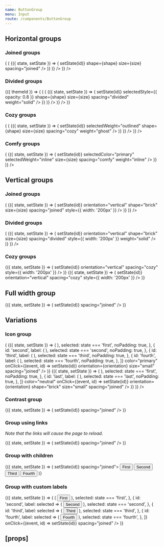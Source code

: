 ```yaml
---
name: ButtonGroup
menu: Input
route: /components/ButtonGroup
---
```



<PageTitle src="components/Button" title="ButtonGroup" />

## Horizontal groups

### Joined groups

<Playground>
  <ThemeWrapper>
    <Looper
      list={['pill', 'brick']}
      render={shape => (
        <Rhythm key={shape} my={2}>
          <Flex wrap direction="row" justifyContent="space-between">
            <Looper
              list={['small', 'medium', 'large']}
              render={size => (
                <StateWrapper initialState="first" key={`${shape}-${size}`}>
                  {({ state, setState }) => (
                    <Rhythm mb={2} mr={2}>
                      <ButtonGroup
                        buttons={[
                          { id: 'first', label: 'First', selected: state === 'first' },
                          { id: 'second', label: 'Second', selected: state === 'second' },
                          { id: 'third', label: 'Third', selected: state === 'third' },
                          { id: 'fourth', label: 'Fourth', selected: state === 'fourth' },
                        ]}
                        color="primary"
                        onClick={(event, id) => setState(id)}
                        shape={shape}
                        size={size}
                        spacing="joined"
                      />
                    </Rhythm>
                  )}
                </StateWrapper>
              )}
            />
          </Flex>
        </Rhythm>
      )}
    />
  </ThemeWrapper>
</Playground>

### Divided groups

<Playground>
  <ThemeWrapper withThemeId>
    {({ themeId }) => (
      <Looper
        list={['pill', 'brick']}
        render={shape => (
          <Rhythm key={shape} my={2}>
            <Flex wrap direction="row" justifyContent="space-between">
              <Looper
                list={['small', 'medium', 'large']}
                render={size => (
                  <StateWrapper initialState="first" key={`${shape}-${size}`}>
                    {({ state, setState }) => (
                      <Rhythm mb={2} mr={2}>
                        <ButtonGroup
                          buttons={[
                            {
                              id: 'first',
                              label: 'First',
                              selected: state === 'first',
                            },
                            {
                              id: 'second',
                              label: 'Second',
                              selected: state === 'second',
                            },
                            {
                              id: 'third',
                              label: 'Third',
                              selected: state === 'third',
                            },
                            {
                              id: 'fourth',
                              label: 'Fourth',
                              selected: state === 'fourth',
                            },
                          ]}
                          color="primary"
                          onClick={(event, id) => setState(id)}
                          selectedStyle={{ opacity: 0.8 }}
                          shape={shape}
                          size={size}
                          spacing="divided"
                          weight="solid"
                        />
                      </Rhythm>
                    )}
                  </StateWrapper>
                )}
              />
            </Flex>
          </Rhythm>
        )}
      />
    )}
  </ThemeWrapper>
</Playground>

### Cozy groups

<Playground>
  <ThemeWrapper>
    <Looper
      list={['pill', 'brick']}
      render={shape => (
        <Rhythm key={shape} my={2}>
          <Flex wrap direction="row" justifyContent="space-between">
            <Looper
              list={['small', 'medium', 'large']}
              render={size => (
                <StateWrapper initialState="first" key={`${shape}-${size}`}>
                  {({ state, setState }) => (
                    <Rhythm mb={2} mr={2}>
                      <ButtonGroup
                        buttons={[
                          { id: 'first', label: 'First', selected: state === 'first' },
                          { id: 'second', label: 'Second', selected: state === 'second' },
                          { id: 'third', label: 'Third', selected: state === 'third' },
                          { id: 'fourth', label: 'Fourth', selected: state === 'fourth' },
                        ]}
                        color="primary"
                        onClick={(event, id) => setState(id)}
                        selectedWeight="outlined"
                        shape={shape}
                        size={size}
                        spacing="cozy"
                        weight="ghost"
                      />
                    </Rhythm>
                  )}
                </StateWrapper>
              )}
            />
          </Flex>
        </Rhythm>
      )}
    />
  </ThemeWrapper>
</Playground>

### Comfy groups

<Playground>
  <ThemeWrapper>
    <Rhythm key="comfyButtonGroup" my={2}>
      <Flex wrap direction="row" justifyContent="space-between">
        <Looper
          list={['small', 'medium', 'large']}
          render={size => (
            <StateWrapper initialState="first" key={size}>
              {({ state, setState }) => (
                <Rhythm mb={2} mr={2}>
                  <ButtonGroup
                    buttons={[
                      { id: 'first', label: 'First', selected: state === 'first' },
                      { id: 'second', label: 'Second', selected: state === 'second' },
                      { id: 'third', label: 'Third', selected: state === 'third' },
                      { id: 'fourth', label: 'Fourth', selected: state === 'fourth' },
                    ]}
                    color="neutral"
                    onClick={(event, id) => setState(id)}
                    selectedColor="primary"
                    selectedWeight="inline"
                    size={size}
                    spacing="comfy"
                    weight="inline"
                  />
                </Rhythm>
              )}
            </StateWrapper>
          )}
        />
      </Flex>
    </Rhythm>
  </ThemeWrapper>
</Playground>

## Vertical groups

### Joined groups

<Playground>
  <ThemeWrapper>
    <Flex wrap direction="row" justifyContent="space-between">
      <Looper
        list={['small', 'medium', 'large']}
        render={size => (
          <StateWrapper initialState="first" key={size}>
            {({ state, setState }) => (
              <Rhythm mb={2} mr={2}>
                <ButtonGroup
                  buttons={[
                    { id: 'first', label: 'First', selected: state === 'first', align: 'left' },
                    { id: 'second', label: 'Second', selected: state === 'second', align: 'left' },
                    { id: 'third', label: 'Third', selected: state === 'third', align: 'left' },
                    { id: 'fourth', label: 'Fourth', selected: state === 'fourth', align: 'left' },
                  ]}
                  color="primary"
                  onClick={(event, id) => setState(id)}
                  orientation="vertical"
                  shape="brick"
                  size={size}
                  spacing="joined"
                  style={{ width: '200px' }}
                />
              </Rhythm>
            )}
          </StateWrapper>
        )}
      />
    </Flex>
  </ThemeWrapper>
</Playground>

### Divided groups

<Playground>
  <ThemeWrapper>
    <Flex wrap direction="row" justifyContent="space-between">
      <Looper
        list={['small', 'medium', 'large']}
        render={size => (
          <StateWrapper initialState="first" key={size}>
            {({ state, setState }) => (
              <Rhythm mb={2} mr={2}>
                <ButtonGroup
                  buttons={[
                    { id: 'first', label: 'First', selected: state === 'first', align: 'left' },
                    { id: 'second', label: 'Second', selected: state === 'second', align: 'left' },
                    { id: 'third', label: 'Third', selected: state === 'third', align: 'left' },
                    { id: 'fourth', label: 'Fourth', selected: state === 'fourth', align: 'left' },
                  ]}
                  color="primary"
                  onClick={(event, id) => setState(id)}
                  orientation="vertical"
                  shape="brick"
                  size={size}
                  spacing="divided"
                  style={{ width: '200px' }}
                  weight="solid"
                />
              </Rhythm>
            )}
          </StateWrapper>
        )}
      />
    </Flex>
  </ThemeWrapper>
</Playground>

### Cozy groups

<Playground>
  <ThemeWrapper>
    <Flex wrap direction="row" justifyContent="space-between">
      <StateWrapper initialState="second">
        {({ state, setState }) => (
          <Rhythm mb={2} mr={2}>
            <ButtonGroup
              buttons={[
                { id: 'first', label: 'First', selected: state === 'first', align: 'left' },
                { id: 'second', label: 'Second', selected: state === 'second', align: 'left' },
                { id: 'third', label: 'Third', selected: state === 'third', align: 'left' },
                { id: 'fourth', label: 'Fourth', selected: state === 'fourth', align: 'left' },
              ]}
              color="primary"
              onClick={(event, id) => setState(id)}
              orientation="vertical"
              spacing="cozy"
              style={{ width: '200px' }}
            />
          </Rhythm>
        )}
      </StateWrapper>
      <StateWrapper initialState="second">
        {({ state, setState }) => (
          <Rhythm mb={2} mr={2}>
            <ButtonGroup
              align="left"
              buttons={[
                { id: 'first', label: 'First', selected: state === 'first', weight: 'text' },
                { id: 'second', label: 'Second', selected: state === 'second', weight: 'text' },
                { id: 'third', label: 'Third', selected: state === 'third', weight: 'text' },
                { id: 'fourth', label: 'Fourth', selected: state === 'fourth', weight: 'text' },
              ]}
              color="primary"
              onClick={(event, id) => setState(id)}
              orientation="vertical"
              spacing="cozy"
              style={{ width: '200px' }}
            />
          </Rhythm>
        )}
      </StateWrapper>
    </Flex>
  </ThemeWrapper>
</Playground>

## Full width group

<Playground>
  <ThemeWrapper>
    <StateWrapper initialState="first">
      {({ state, setState }) => (
        <ButtonGroup
          fullWidth
          buttons={[
            { id: 'first', label: 'First', selected: state === 'first' },
            { id: 'second', label: 'Second', selected: state === 'second' },
            { id: 'third', label: 'Third', selected: state === 'third' },
            { id: 'fourth', label: 'Fourth', selected: state === 'fourth' },
          ]}
          color="primary"
          onClick={(event, id) => setState(id)}
          spacing="joined"
        />
      )}
    </StateWrapper>
  </ThemeWrapper>
</Playground>

## Variations

### Icon group

<Playground>
  <ThemeWrapper>
    <Flex wrap alignItems="center" direction="row" justifyContent="space-between" style={{ maxWidth: 400 }}>
      <Looper
        list={['horizontal', 'vertical']}
        render={orientation => (
          <React.Fragment key={orientation}>
            <StateWrapper initialState="first">
              {({ state, setState }) => (
                <ButtonGroup
                  buttons={[
                    {
                      id: 'first',
                      label: (
                        <Rhythm
                          ml={orientation === 'horizontal' ? 4 : 3}
                          mt={orientation === 'vertical' ? 3 : 2}
                          mx={3}
                          my={2}
                        >
                          <TimesIcon scale="xsmall" />
                        </Rhythm>
                      ),
                      selected: state === 'first',
                      noPadding: true,
                    },
                    {
                      id: 'second',
                      label: (
                        <Rhythm mx={3} my={2}>
                          <TimesIcon scale="xsmall" />
                        </Rhythm>
                      ),
                      selected: state === 'second',
                      noPadding: true,
                    },
                    {
                      id: 'third',
                      label: (
                        <Rhythm mx={3} my={2}>
                          <TimesIcon scale="xsmall" />
                        </Rhythm>
                      ),
                      selected: state === 'third',
                      noPadding: true,
                    },
                    {
                      id: 'fourth',
                      label: (
                        <Rhythm
                          mb={orientation === 'vertical' ? 3 : 2}
                          mr={orientation === 'horizontal' ? 4 : 3}
                          mx={3}
                          my={2}
                        >
                          <TimesIcon scale="xsmall" />
                        </Rhythm>
                      ),
                      selected: state === 'fourth',
                      noPadding: true,
                    },
                  ]}
                  color="primary"
                  onClick={(event, id) => setState(id)}
                  orientation={orientation}
                  size="small"
                  spacing="joined"
                />
              )}
            </StateWrapper>
            <StateWrapper initialState="first">
              {({ state, setState }) => (
                <ButtonGroup
                  buttons={[
                    {
                      id: 'first',
                      label: (
                        <Rhythm mx={2} my={2}>
                          <SunIcon size={14} />
                        </Rhythm>
                      ),
                      selected: state === 'first',
                      noPadding: true,
                    },
                    {
                      id: 'last',
                      label: (
                        <Rhythm mx={2} my={2}>
                          <MoonIcon size={14} />
                        </Rhythm>
                      ),
                      selected: state === 'last',
                      noPadding: true,
                    },
                  ]}
                  color="neutral"
                  onClick={(event, id) => setState(id)}
                  orientation={orientation}
                  shape="brick"
                  size="small"
                  spacing="joined"
                />
              )}
            </StateWrapper>
          </React.Fragment>
        )}
      />
    </Flex>
  </ThemeWrapper>
</Playground>

### Contrast group

<Playground>
  <ThemeWrapper contrast>
    <StateWrapper initialState="third">
      {({ state, setState }) => (
        <ButtonGroup
          contrast
          buttons={[
            { id: 'first', label: 'First', selected: state === 'first' },
            { id: 'second', label: 'Second', selected: state === 'second' },
            { id: 'third', label: 'Third', selected: state === 'third' },
            { id: 'fourth', label: 'Fourth', selected: state === 'fourth' },
          ]}
          onClick={(event, id) => setState(id)}
          spacing="joined"
        />
      )}
    </StateWrapper>
  </ThemeWrapper>
</Playground>

### Group using links

_Note that the links will cause the page to reload._

<Playground>
  <ThemeWrapper>
    <StateWrapper initialState="third">
      {({ state, setState }) => (
        <ButtonGroup
          buttons={[
            { id: 'first', label: 'First', href: '#first', selected: state === 'first' },
            { id: 'second', label: 'Second', href: '#second', selected: state === 'second' },
            { id: 'third', label: 'Third', href: '#third', selected: state === 'third' },
            { id: 'fourth', label: 'Fourth', href: '#fourth', selected: state === 'fourth' },
          ]}
          color="primary"
          onClick={(event, id) => setState(id)}
          spacing="joined"
        />
      )}
    </StateWrapper>
  </ThemeWrapper>
</Playground>

### Group with children

<Playground>
  <ThemeWrapper>
    <StateWrapper initialState="third">
      {({ state, setState }) => (
        <ButtonGroup onClick={(event, id) => setState(id)} spacing="joined">
          <Button
            color={state === 'first' ? 'primary' : 'neutral'}
            data-value="first"
            key="first"
            shape="pill"
            weight={state === 'first' ? 'solid' : 'outlined'}
          >
            First
          </Button>
          <Button
            color={state === 'second' ? 'primary' : 'neutral'}
            data-value="second"
            key="second"
            shape="pill"
            weight={state === 'second' ? 'solid' : 'outlined'}
          >
            Second
          </Button>
          <Button
            color={state === 'third' ? 'primary' : 'neutral'}
            data-value="third"
            key="third"
            shape="pill"
            weight={state === 'third' ? 'solid' : 'outlined'}
          >
            Third
          </Button>
          <Button
            color={state === 'fourth' ? 'primary' : 'neutral'}
            data-value="fourth"
            key="fourth"
            shape="pill"
            weight={state === 'fourth' ? 'solid' : 'outlined'}
          >
            Fourth
          </Button>
        </ButtonGroup>
      )}
    </StateWrapper>
  </ThemeWrapper>
</Playground>

### Group with custom labels

<Playground>
  <ThemeWrapper>
    <StateWrapper initialState="third">
      {({ state, setState }) => (
        <ButtonGroup
          buttons={[
            {
              id: 'first',
              label: selected => (
                <Button
                  color={selected ? 'primary' : 'neutral'}
                  value="first"
                  weight={selected ? undefined : 'outlined'}
                >
                  First
                </Button>
              ),
              selected: state === 'first',
            },
            {
              id: 'second',
              label: selected => (
                <Button
                  color={selected ? 'primary' : 'neutral'}
                  value="second"
                  weight={selected ? undefined : 'outlined'}
                >
                  Second
                </Button>
              ),
              selected: state === 'second',
            },
            {
              id: 'third',
              label: selected => (
                <Button
                  color={selected ? 'primary' : 'neutral'}
                  value="third"
                  weight={selected ? undefined : 'outlined'}
                >
                  Third
                </Button>
              ),
              selected: state === 'third',
            },
            {
              id: 'fourth',
              label: selected => (
                <Button
                  color={selected ? 'primary' : 'neutral'}
                  value="fourth"
                  weight={selected ? undefined : 'outlined'}
                >
                  Fourth
                </Button>
              ),
              selected: state === 'fourth',
            },
          ]}
          onClick={(event, id) => setState(id)}
          spacing="joined"
        />
      )}
    </StateWrapper>
  </ThemeWrapper>
</Playground>

## \[props\]

<Props of={ButtonGroup} />
